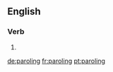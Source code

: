 ==English==

===Verb===
{{head|en}}

# {{present participle of|parole}}

[[de:paroling]]
[[fr:paroling]]
[[pt:paroling]]